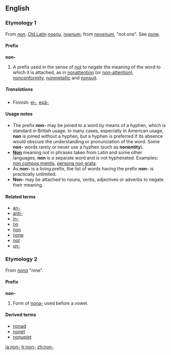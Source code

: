 {{see|non}}
==English==

===Etymology 1===
From {{L.}} ''[[non]]'', [[w:Old Latin|Old Latin]] ''[[noenu]]'', ''[[noenum]]'', from ''[[neoenum]]'', "not one". See [[none]].

====Prefix====
'''non-'''

# A prefix used in the sense of [[not]] to negate the meaning of the word to which it is attached, as in [[nonattention]] (or [[non-attention]]), [[nonconformity]], [[nonmetallic]] and [[nonsuit]].

=====Translations=====
*Finnish: [[ei-]], [[epä-]]

====Usage notes====
* The prefix '''non-''' may be joined to a word by means of a hyphen, which is standard in British usage.  In many cases, especially in American usage, '''non''' is joined without a hyphen, but a hyphen is preferred if its absence would obscure the understanding or pronunciation of the word.  Some '''non-''' words rarely or never use a hyphen (such as '''nonentity''').
* '''[[Non]]''' meaning ''not'' in phrases taken from Latin and some other languages, '''non''' is a separate word and is not hyphenated.  Examples: [[non compos mentis]], [[persona non grata]].
* As '''non-''' is a living prefix, the list of words having the prefix '''non-''' is practically unlimited.
* '''Non-''' may be attached to nouns, verbs, adjectives or adverbs to negate their meaning.

====Related terms====
* [[an-]]
* [[anti-]]
* [[in-]]
* [[no]]
* [[non]]
* [[none]]
* [[not]]
* [[un-]]

<!--Note - this is a separate entry with its own etymology-->

===Etymology 2===
From  {{L.}} ''[[nona]]'' "nine".

====Prefix====
'''non-'''

# Form of [[nona-]] used before a vowel.

====Derived terms====
* [[nonad]]
* [[nonet]]
* [[nonuplet]]

[[ja:non-]]
[[tr:non-]]
[[zh:non-]]